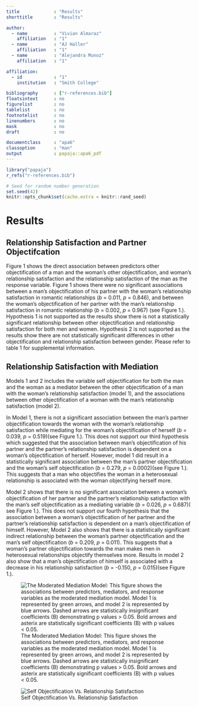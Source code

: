 ---
title             : "Results"
shorttitle        : "Results"

author: 
  - name          : "Vivian Almaraz"
    affiliation   : "1"
  - name          : "AJ Haller"
    affiliation   : "1"
  - name          : "Alejandra Munoz"
    affiliation   : "1"

affiliation:
  - id            : "1"
    institution   : "Smith College"

bibliography      : ["r-references.bib"]
floatsintext      : no
figurelist        : no
tablelist         : no
footnotelist      : no
linenumbers       : no
mask              : no
draft             : no

documentclass     : "apa6"
classoption       : "man"
output            : papaja::apa6_pdf
---

```{r setup, include = FALSE}
library("papaja")
r_refs("r-references.bib")
```

```{r analysis-preferences}
# Seed for random number generation
set.seed(42)
knitr::opts_chunk$set(cache.extra = knitr::rand_seed)
```

# Results

## Relationship Satisfaction and Partner Objectifcation

Figure 1 shows the direct association between predictors other objectification of a man and the woman's other objectification, and woman’s relationship satisfaction and the relationship satisfaction of the man as the response variable. Figure 1 shows there were no significant associations between a man's objectification of his partner with the woman's relationship satisfaction in romantic relationships (<em>b</em> = 0.011, <em>p</em> = 0.846), and between the woman's objectification of her partner with the man’s relationship satisfaction in romantic relationship (<em>b</em> = 0.002, <em>p</em> = 0.967) (see Figure 1.). Hypothesis 1 is not supported as the results show there is not a statistically significant relationship between other objectification and relationship satisfaction for both men and women. Hypothesis 2 is not supported as the results show there are not statistically significant differences in other objectification and relationship satisfaction between gender. Please refer to table 1 for supplemental information.

## Relationship Satisfaction with Mediation

Models 1 and 2 includes the variable self objectification for both the man and the woman as a mediator between the other objectification of a man with the woman’s relationship satisfaction (model 1), and the associations between other objectification of a woman with the man’s relationship satisfaction (model 2).

In Model 1, there is not a significant association between the man’s partner objectification towards the woman with the woman’s relationship satisfaction while mediating for the woman’s objectification of herself (<em>b</em> = 0.039, <em>p</em> = 0.519)(see Figure 1.).  This does not support our third hypothesis which suggested that the association between man’s objectification of his partner and the partner’s relationship satisfaction is dependent on a woman’s objectification of herself.  However, model 1 did result in a statistically significant association between the man’s partner objectification and the woman’s self objectification (<em>b</em> = 0.279, <em>p</em> = 0.0002)(see Figure 1.). This suggests that a man who objectifies the woman in a heterosexual relationship is associated with the woman objectifying herself more. 

Model 2 shows that there is no significant association between a woman’s objectification of her partner and the partner’s relationship satisfaction with the man’s self objectification as a mediating variable (<em>b</em> = 0.026, <em>p</em> = 0.687)( see Figure 1.).  This does not support our fourth hypothesis that the association between a woman's objectification of her partner and the partner’s relationship satisfaction is dependent on a man’s objectification of himself. However, Model 2 also shows that there is a statistically significant indirect relationship between the woman’s partner objectification and the man’s self objectification (<em>b</em> = 0.209, <em>p</em> = 0.011). This suggests that a woman’s partner objectification towards the man makes men in heterosexual relationships objectify themselves more. Results in model 2 also show that a man’s objectification of himself is associated with a decrease in his relationship satisfaction (<em>b</em> = -0.150, <em>p</em> = 0.015)(see Figure 1.). 

![The Moderated Mediation Model: This figure shows the associations between predictors, mediators, and response variables as the moderated mediation model. Model 1 is represented by green arrows, and model 2 is represented by blue arrows.  Dashed arrows are statistically insignificant coefficients (B) demonstrating p values > 0.05. Bold arrows and asterix are statistically significant coefficients (B) with p values < 0.05.](Images/hypothesis_model_results.png)

![Self Objectification Vs. Relationship Satisfaction](Images/SO_vs_RSA.png)


